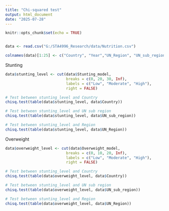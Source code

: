 ```yaml
---
title: "Chi-squared test"
output: html_document
date: "2025-07-28"
---
```


```r
knitr::opts_chunk$set(echo = TRUE)
```

```r

```


```r
data <- read.csv("G:/STA4996_Research/data/Nutrition.csv")
```

```r
colnames(data)[1:25] <- c("Country", "Year","UN_Region", "UN_sub_region", "Stunting_survey","Stunting_model","Underweight_survey", "Wasting_survey","Overweight_survey","Overweight_model","WHZ_sample_size","HAZ_sample_size","WAZ_sample_size","U5_population", "hcpi_a","fcpi_a","def_a","literacy_female","literacy_tot","health_expenditure","Urban_pop","rural_pop","inf_mortality","LBW","UnemploymentRate")
```


Stunting

```r
data$stunting_level <- cut(data$Stunting_model,
                           breaks = c(0, 20, 30, Inf),
                           labels = c("Low", "Moderate", "High"),
                           right = FALSE)
```

```r
# Test between stunting_level and Country
chisq.test(table(data$stunting_level, data$Country))
```


```r
# Test between stunting_level and UN sub region
chisq.test(table(data$stunting_level, data$UN_sub_region))
```

```r
# Test between stunting_level and Region
chisq.test(table(data$stunting_level, data$UN_Region))
```

Overweight

```r
data$overweight_level <- cut(data$Overweight_model,
                           breaks = c(0, 10, 20, Inf),
                           labels = c("Low", "Moderate", "High"),
                           right = FALSE)
```

```r
# Test between stunting_level and Country
chisq.test(table(data$overweight_level, data$Country))
```

```r
# Test between stunting_level and UN sub region
chisq.test(table(data$overweight_level, data$UN_sub_region))
```

```r
# Test between stunting_level and Region
chisq.test(table(data$overweight_level, data$UN_Region))
```

